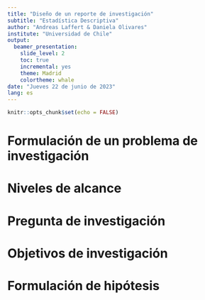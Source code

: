 ```yaml
---
title: "Diseño de un reporte de investigación"
subtitle: "Estadística Descriptiva"
author: "Andreas Laffert & Daniela Olivares"
institute: "Universidad de Chile"
output: 
  beamer_presentation: 
    slide_level: 2
    toc: true
    incremental: yes
    theme: Madrid
    colortheme: whale
date: "Jueves 22 de junio de 2023"
lang: es
---
```


```r
knitr::opts_chunk$set(echo = FALSE)
```


# Formulación de un problema de investigación

# Niveles de alcance

# Pregunta de investigación

# Objetivos de investigación

# Formulación de hipótesis


